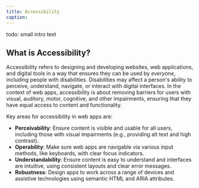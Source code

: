 ```yaml
---
title: Accessibility
caption:
---
```


todo: small intro text

## What is Accessibility?

Accessibility refers to designing and developing websites, web applications, and digital tools in a way that ensures they can be used by _everyone_, including people with disabilities. Disabilities may affect a person's ability to perceive, understand, navigate, or interact with digital interfaces. In the context of web apps, accessibility is about removing barriers for users with visual, auditory, motor, cognitive, and other impairments, ensuring that they have equal access to content and functionality.

Key areas for accessibility in web apps are:

- **Perceivability**: Ensure content is visible and usable for all users, including those with visual impairments (e.g., providing alt text and high contrast).
- **Operability**: Make sure web apps are navigable via various input methods, like keyboards, with clear focus indicators.
- **Understandability**: Ensure content is easy to understand and interfaces are intuitive, using consistent layouts and clear error messages.
- **Robustness**: Design apps to work across a range of devices and assistive technologies using semantic HTML and ARIA attributes.
